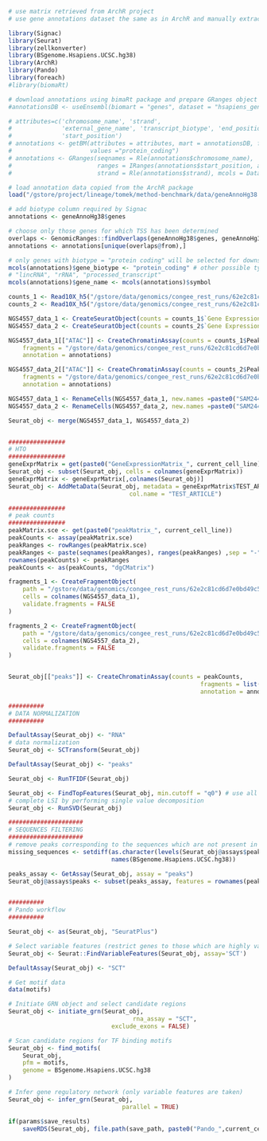```r
# use matrix retrieved from ArchR project
# use gene annotations dataset the same as in ArchR and manually extract protein coding genes

library(Signac)
library(Seurat)
library(zellkonverter)
library(BSgenome.Hsapiens.UCSC.hg38)
library(ArchR)
library(Pando)
library(foreach)
#library(biomaRt)

# download annotations using bimaRt package and prepare GRanges object
#annotationsDB <- useEnsembl(biomart = "genes", dataset = "hsapiens_gene_ensembl")

# attributes=c('chromosome_name', 'strand',
#              'external_gene_name', 'transcript_biotype', 'end_position',
#              'start_position')
# annotations <- getBM(attributes = attributes, mart = annotationsDB, filters = "transcript_biotype",
#                      values ="protein_coding")
# annotations <- GRanges(seqnames = Rle(annotations$chromosome_name),
#                        ranges = IRanges(annotations$start_position, annotations$end_position),
#                        strand = Rle(annotations$strand), mcols = DataFrame(gene_name = annotations$external_gene_name))

# load annotation data copied from the ArchR package
load("/gstore/project/lineage/tomek/method-benchmark/data/geneAnnoHg38.rda")

# add biotype column required by Signac
annotations <- geneAnnoHg38$genes

# choose only those genes for which TSS has been determined
overlaps <- GenomicRanges::findOverlaps(geneAnnoHg38$genes, geneAnnoHg38$TSS)
annotations <- annotations[unique(overlaps@from),]

# only genes with biotype = "protein coding" will be selected for downstream analyses
mcols(annotations)$gene_biotype <- "protein_coding" # other possible types are
# "lincRNA", "rRNA", "processed_transcript"
mcols(annotations)$gene_name <- mcols(annotations)$symbol

counts_1 <- Read10X_h5("/gstore/data/genomics/congee_rest_runs/62e2c81cd6d7e0bd49c579dd/SAM24418231/croo_output/filtered_feature_bc_matrix.h5")
counts_2 <- Read10X_h5("/gstore/data/genomics/congee_rest_runs/62e2c81cd6d7e0bd49c579dd/SAM24418230/croo_output/filtered_feature_bc_matrix.h5")

NGS4557_data_1 <- CreateSeuratObject(counts = counts_1$`Gene Expression`, assay ="RNA")
NGS4557_data_2 <- CreateSeuratObject(counts = counts_2$`Gene Expression`, assay ="RNA")

NGS4557_data_1[["ATAC"]] <- CreateChromatinAssay(counts = counts_1$Peaks, sep = c(":", "-"),
    fragments = "/gstore/data/genomics/congee_rest_runs/62e2c81cd6d7e0bd49c579dd/SAM24418231/croo_output/atac_fragments.tsv.gz",
    annotation = annotations)

NGS4557_data_2[["ATAC"]] <- CreateChromatinAssay(counts = counts_2$Peaks, sep = c(":", "-"),
    fragments = "/gstore/data/genomics/congee_rest_runs/62e2c81cd6d7e0bd49c579dd/SAM24418230/croo_output/atac_fragments.tsv.gz",
    annotation = annotations)

NGS4557_data_1 <- RenameCells(NGS4557_data_1, new.names =paste0("SAM24418231#",colnames(NGS4557_data_1)))
NGS4557_data_2 <- RenameCells(NGS4557_data_2, new.names =paste0("SAM24418230#",colnames(NGS4557_data_2)))

Seurat_obj <- merge(NGS4557_data_1, NGS4557_data_2)


################
# HTO
################
geneExprMatrix = get(paste0("GeneExpressionMatrix_", current_cell_line))
Seurat_obj <- subset(Seurat_obj, cells = colnames(geneExprMatrix))
geneExprMatrix <- geneExprMatrix[,colnames(Seurat_obj)]
Seurat_obj <- AddMetaData(Seurat_obj, metadata = geneExprMatrix$TEST_ARTICLE,
                                  col.name = "TEST_ARTICLE")

################
# peak counts
################
peakMatrix.sce <- get(paste0("peakMatrix_", current_cell_line))
peakCounts <- assay(peakMatrix.sce)
peakRanges <- rowRanges(peakMatrix.sce)
peakRanges <- paste(seqnames(peakRanges), ranges(peakRanges) ,sep = "-")
rownames(peakCounts) <- peakRanges
peakCounts <- as(peakCounts, "dgCMatrix")

fragments_1 <- CreateFragmentObject(
    path = "/gstore/data/genomics/congee_rest_runs/62e2c81cd6d7e0bd49c579dd/SAM24418231/croo_output/atac_fragments.tsv.gz",
    cells = colnames(NGS4557_data_1),
    validate.fragments = FALSE
)

fragments_2 <- CreateFragmentObject(
    path = "/gstore/data/genomics/congee_rest_runs/62e2c81cd6d7e0bd49c579dd/SAM24418230/croo_output/atac_fragments.tsv.gz",
    cells = colnames(NGS4557_data_2),
    validate.fragments = FALSE
)


Seurat_obj[["peaks"]] <- CreateChromatinAssay(counts = peakCounts,
                                                      fragments = list(fragments_1, fragments_2),
                                                      annotation = annotations)

##########
# DATA NORMALIZATION
##########

DefaultAssay(Seurat_obj) <- "RNA"
# data normalization
Seurat_obj <- SCTransform(Seurat_obj)

DefaultAssay(Seurat_obj) <- "peaks"

Seurat_obj <- RunTFIDF(Seurat_obj)

Seurat_obj <- FindTopFeatures(Seurat_obj, min.cutoff = "q0") # use all features
# complete LSI by performing single value decomposition
Seurat_obj <- RunSVD(Seurat_obj)

#####################
# SEQUENCES FILTERING
#####################
# remove peaks corresponding to the sequences which are not present in the reference genome
missing_sequences <- setdiff(as.character(levels(Seurat_obj@assays$peaks@ranges@seqnames@values)),
                             names(BSgenome.Hsapiens.UCSC.hg38))

peaks_assay <- GetAssay(Seurat_obj, assay = "peaks")
Seurat_obj@assays$peaks <- subset(peaks_assay, features = rownames(peaks_assay)[!as.character(seqnames(Seurat_obj@assays$peaks@ranges)) %in% missing_sequences])


##########
# Pando workflow
##########

Seurat_obj <- as(Seurat_obj, "SeuratPlus")

# Select variable features (restrict genes to those which are highly variable)
Seurat_obj <- Seurat::FindVariableFeatures(Seurat_obj, assay='SCT')

DefaultAssay(Seurat_obj) <- "SCT"

# Get motif data
data(motifs)

# Initiate GRN object and select candidate regions
Seurat_obj <- initiate_grn(Seurat_obj,
                                   rna_assay = "SCT",
                             exclude_exons = FALSE)

# Scan candidate regions for TF binding motifs
Seurat_obj <- find_motifs(
    Seurat_obj,
    pfm = motifs,
    genome = BSgenome.Hsapiens.UCSC.hg38
)

# Infer gene regulatory network (only variable features are taken)
Seurat_obj <- infer_grn(Seurat_obj,
                                parallel = TRUE)

if(params$save_results)
    saveRDS(Seurat_obj, file.path(save_path, paste0("Pando_",current_cell_line, ".rds")))

```
